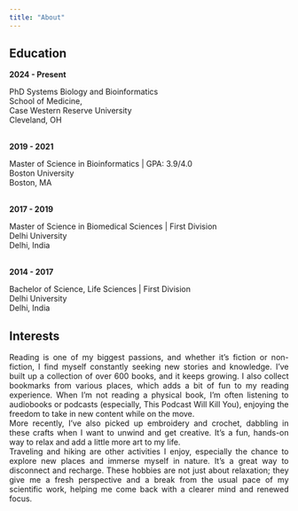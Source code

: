 ```yaml
---
title: "About"
---
```


## Education

```{=html}
<b>2024 - Present</b>
<p>PhD Systems Biology and Bioinformatics<br>
School of Medicine, <br>
Case Western Reserve University<br>
Cleveland, OH</p><br>


<b>2019 - 2021</b>
<p>Master of Science in Bioinformatics | GPA: 3.9/4.0<br>
Boston University<br>
Boston, MA</p><br>

<b>2017 - 2019</b>
<p>Master of Science in Biomedical Sciences | First Division<br>
Delhi University<br>
Delhi, India</p><br>

<b>2014 - 2017</b>
<p>Bachelor of Science, Life Sciences | First Division<br>
Delhi University<br>
Delhi, India</p>
```
## Interests

```{=html}

<p style="text-align: justify;">
 Reading is one of my biggest passions, and whether it’s fiction or non-fiction, I find myself constantly seeking new stories and knowledge. I’ve built up a collection of over 600 books, and it keeps growing. I also collect bookmarks from various places, which adds a bit of fun to my reading experience. When I’m not reading a physical book, I’m often listening to audiobooks or podcasts (especially, This Podcast Will Kill You), enjoying the freedom to take in new content while on the move.<br>

More recently, I’ve also picked up embroidery and crochet, dabbling in these crafts when I want to unwind and get creative. It’s a fun, hands-on way to relax and add a little more art to my life.<br>

Traveling and hiking are other activities I enjoy, especially the chance to explore new places and immerse myself in nature. It’s a great way to disconnect and recharge. These hobbies are not just about relaxation; they give me a fresh perspective and a break from the usual pace of my scientific work, helping me come back with a clearer mind and renewed focus.

</p>
```
### 
